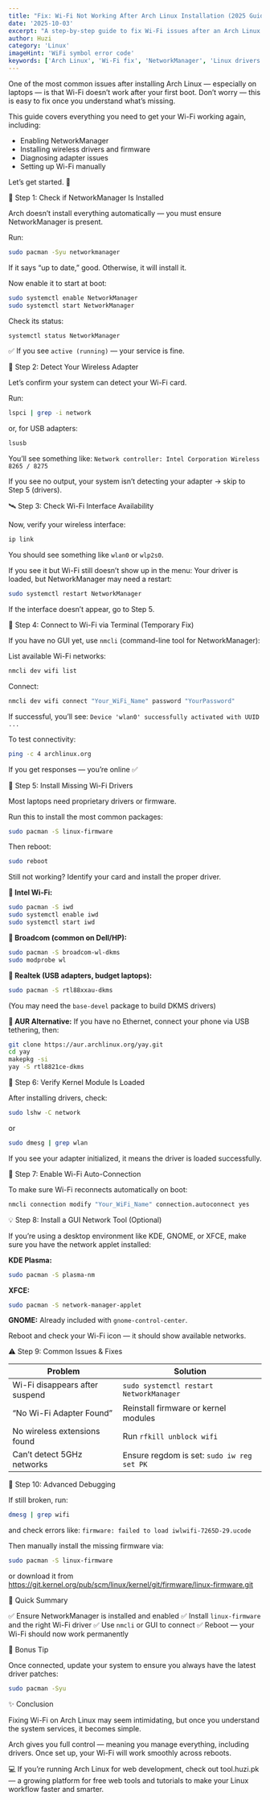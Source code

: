 ```yaml
---
title: "Fix: Wi-Fi Not Working After Arch Linux Installation (2025 Guide)"
date: '2025-10-03'
excerpt: "A step-by-step guide to fix Wi-Fi issues after an Arch Linux installation. Learn how to enable NetworkManager, install wireless drivers and firmware for Intel, Broadcom, and Realtek, and diagnose adapter issues."
author: Huzi
category: 'Linux'
imageHint: 'WiFi symbol error code'
keywords: ['Arch Linux', 'Wi-Fi fix', 'NetworkManager', 'Linux drivers', 'no Wi-Fi', 'troubleshooting', 'post-installation']
---
```

One of the most common issues after installing Arch Linux — especially on laptops — is that Wi-Fi doesn’t work after your first boot. Don’t worry — this is easy to fix once you understand what’s missing.

This guide covers everything you need to get your Wi-Fi working again, including:

*   Enabling NetworkManager
*   Installing wireless drivers and firmware
*   Diagnosing adapter issues
*   Setting up Wi-Fi manually

Let’s get started. 🧠

🧩 Step 1: Check if NetworkManager Is Installed

Arch doesn’t install everything automatically — you must ensure NetworkManager is present.

Run:
```bash
sudo pacman -Syu networkmanager
```
If it says “up to date,” good. Otherwise, it will install it.

Now enable it to start at boot:
```bash
sudo systemctl enable NetworkManager
sudo systemctl start NetworkManager
```

Check its status:
```bash
systemctl status NetworkManager
```
✅ If you see `active (running)` — your service is fine.

📡 Step 2: Detect Your Wireless Adapter

Let’s confirm your system can detect your Wi-Fi card.

Run:
```bash
lspci | grep -i network
```
or, for USB adapters:
```bash
lsusb
```
You’ll see something like:
`Network controller: Intel Corporation Wireless 8265 / 8275`

If you see no output, your system isn’t detecting your adapter → skip to Step 5 (drivers).

🛰️ Step 3: Check Wi-Fi Interface Availability

Now, verify your wireless interface:
```bash
ip link
```
You should see something like `wlan0` or `wlp2s0`.

If you see it but Wi-Fi still doesn’t show up in the menu:
Your driver is loaded, but NetworkManager may need a restart:
```bash
sudo systemctl restart NetworkManager
```
If the interface doesn’t appear, go to Step 5.

🧰 Step 4: Connect to Wi-Fi via Terminal (Temporary Fix)

If you have no GUI yet, use `nmcli` (command-line tool for NetworkManager):

List available Wi-Fi networks:
```bash
nmcli dev wifi list
```
Connect:
```bash
nmcli dev wifi connect "Your_WiFi_Name" password "YourPassword"
```
If successful, you’ll see:
`Device 'wlan0' successfully activated with UUID ...`

To test connectivity:
```bash
ping -c 4 archlinux.org
```
If you get responses — you’re online ✅

🧩 Step 5: Install Missing Wi-Fi Drivers

Most laptops need proprietary drivers or firmware.

Run this to install the most common packages:
```bash
sudo pacman -S linux-firmware
```
Then reboot:
```bash
sudo reboot
```
Still not working? Identify your card and install the proper driver.

**🔹 Intel Wi-Fi:**
```bash
sudo pacman -S iwd
sudo systemctl enable iwd
sudo systemctl start iwd
```
**🔹 Broadcom (common on Dell/HP):**
```bash
sudo pacman -S broadcom-wl-dkms
sudo modprobe wl
```
**🔹 Realtek (USB adapters, budget laptops):**
```bash
sudo pacman -S rtl88xxau-dkms
```
(You may need the `base-devel` package to build DKMS drivers)

**🔹 AUR Alternative:**
If you have no Ethernet, connect your phone via USB tethering, then:
```bash
git clone https://aur.archlinux.org/yay.git
cd yay
makepkg -si
yay -S rtl8821ce-dkms
```

🧠 Step 6: Verify Kernel Module Is Loaded

After installing drivers, check:
```bash
sudo lshw -C network
```
or
```bash
sudo dmesg | grep wlan
```
If you see your adapter initialized, it means the driver is loaded successfully.

🧾 Step 7: Enable Wi-Fi Auto-Connection

To make sure Wi-Fi reconnects automatically on boot:
```bash
nmcli connection modify "Your_WiFi_Name" connection.autoconnect yes
```

💡 Step 8: Install a GUI Network Tool (Optional)

If you’re using a desktop environment like KDE, GNOME, or XFCE, make sure you have the network applet installed:

**KDE Plasma:**
```bash
sudo pacman -S plasma-nm
```
**XFCE:**
```bash
sudo pacman -S network-manager-applet
```
**GNOME:**
Already included with `gnome-control-center`.

Reboot and check your Wi-Fi icon — it should show available networks.

⚠️ Step 9: Common Issues & Fixes

| Problem                         | Solution                                                                                             |
|---------------------------------|------------------------------------------------------------------------------------------------------|
| Wi-Fi disappears after suspend  | `sudo systemctl restart NetworkManager`                                                              |
| “No Wi-Fi Adapter Found”        | Reinstall firmware or kernel modules                                                                 |
| No wireless extensions found    | Run `rfkill unblock wifi`                                                                            |
| Can’t detect 5GHz networks      | Ensure regdom is set: `sudo iw reg set PK`                                                             |

🧰 Step 10: Advanced Debugging

If still broken, run:
```bash
dmesg | grep wifi
```
and check errors like:
`firmware: failed to load iwlwifi-7265D-29.ucode`

Then manually install the missing firmware via:
```bash
sudo pacman -S linux-firmware
```
or download it from https://git.kernel.org/pub/scm/linux/kernel/git/firmware/linux-firmware.git

🔄 Quick Summary

✅ Ensure NetworkManager is installed and enabled
✅ Install `linux-firmware` and the right Wi-Fi driver
✅ Use `nmcli` or GUI to connect
✅ Reboot — your Wi-Fi should now work permanently

💬 Bonus Tip

Once connected, update your system to ensure you always have the latest driver patches:
```bash
sudo pacman -Syu
```

✨ Conclusion

Fixing Wi-Fi on Arch Linux may seem intimidating, but once you understand the system services, it becomes simple.

Arch gives you full control — meaning you manage everything, including drivers. Once set up, your Wi-Fi will work smoothly across reboots.

💻 If you’re running Arch Linux for web development, check out tool.huzi.pk — a growing platform for free web tools and tutorials to make your Linux workflow faster and smarter.
